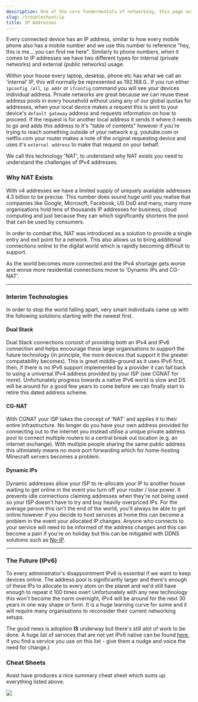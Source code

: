 ```yaml
---
description: One of the core fundermentals of networking, this page outlines the types of addresses you will come across and .
slug: /troubleshoot/ip
title: IP Addresses
---
```


Every connected device has an IP address, similar to how every mobile phone also has a mobile number and we use this number to reference "hey, this is me... you can find me here". Similarly to phone numbers, when it comes to IP addresses we have two different types for internal (private networks) and external (public networks) usage. 

Within your house every laptop, desktop, phone etc has what we call an 'internal' IP, this will normally be represented as 192.168.0.<insert number here>. If you run either `ipconfig /all`, `ip addr` or `ifconfig` command you will see your devices individual address. Private networks are great because we can reuse these address pools in every household without using any of our global quotas for addresses, when your local device makes a request this is sent to your device's `default gateway` address and requests information on how to proceed. If the request is for another local address it sends it where it needs to go and adds this address to it's "table of contents" however if you're trying to reach something outside of your network e.g. youtube.com or netflix.com your router makes a note of the original requesting device and uses it's `external address` to make that request on your behalf. 

We call this technology 'NAT', to understand why NAT exists you need to understand the challenges of IPv4 addresses. 
  
### Why NAT Exists
  
With v4 addresses we have a limited supply of uniquely available addresses 4.3 billion to be precise. This number does sound huge until you realise that companies like Google, Microsoft, Facebook, US DoD and many, many more organisations hold tens of thousands IP addresses for business, cloud computing and just because they can which significantly shortens the pool that can be used by consumers. 
  
In order to combat this, NAT was introduced as a solution to provide a single entry and exit point for a network. This also allows us to bring additional connections online to the digital world which is rapidly becoming difficult to support.
 
As the world becomes more connected and the IPv4 shortage gets worse and worse more residential connections move to 'Dynamic IPs and CG-NAT'.

--- 

### Interim Technologies

In order to stop the world falling apart, very smart individuals came up with the following solutions starting with the newest first.
  
#### Dual Stack
  
Dual Stack connections consisit of providing both an IPv4 and IPv6 connection and helps encourage these large organisations to support the future technology (in principle, the more devices that support it the greater compatability becomes). This is great middle-ground as it uses IPv6 first, then, if there is no IPv6 support implemented by a provider it can fall back to using a universal IPv4 address provided by your ISP (see CGNAT for more). Unfortunately progress towards a native IPv6 world is slow and DS will be around for a good few years to come before we can finally start to retire this dated address scheme.

#### CG-NAT
  
With CGNAT your ISP takes the concept of 'NAT' and applies it to their entire infrastructure. No longer do you have your own address provided for connecting out to the internet you instead utilise a unique private address pool to connect multiple routers to a central break out location (e.g. an internet exchange). With multiple people sharing the same public address this ultimiately means no more port forwarding which for home-hosting Minecraft servers becomes a problem.

#### Dynamic IPs
  
Dynamic addresses allow your ISP to re-allocate your IP to another house waiting to get online in the event you turn off your router / lose power. It prevents idle connections claiming addresses when they're not being used so your ISP doesn't have to try and buy heavily overpriced IPs. For the average person this isn't the end of the world, you'll always be able to get online however if you decide to host services at home this can become a problem in the event your allocated IP changes. Anyone who connects to your service will need to be informed of the address changes and this can become a pain if you're on holiday but this can be mitigated with DDNS solutions such as [No-IP](https://noip.com).
 
---  
  
### The Future (IPv6)

To every administrator's disappointment IPv6 is essential if we want to keep devices online. The address pool is significantly larger and there's enough of these IPs to allocate to every atom on the planet and we'd still have enough to repeat it 100 times over! Unfortunately with any new technology this won't become the norm overnight, IPv4 will be around for the next 30 years in one way shape or form. It is a huge learning curve for some and it will require many organisations to reconsider their current networking setups. 

The good news is adoption **IS** underway but there's still alot of work to be done. A huge list of services that are not yet IPv6 native can be found [here](https://whynoipv6.com/), if you find a service you use on this list - give them a nudge and voice the need for change.)
  
### Cheat Sheets
  
Avast have produces a nice summary cheat sheet which sums up everything listed above.
  
<img src="https://academy.avast.com/hs-fs/hubfs/New_Avast_Academy/Static%20vs%20Dynamic%20IP/IP-adresses-infographic.png"/>
